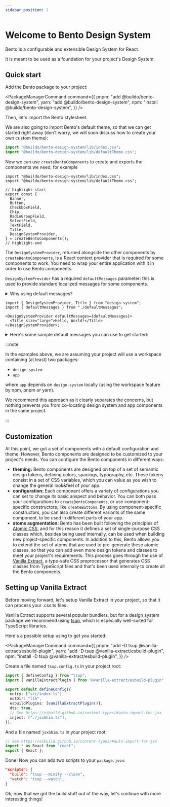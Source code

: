```yaml
---
sidebar_position: 1
---
```



# Welcome to Bento Design System

Bento is a configurable and extensible Design System for React.

It is meant to be used as a foundation for your project's Design System.

## Quick start

Add the Bento package to your project:

<PackageManagerCommand
  command={{
    pnpm: "add @buildo/bento-design-system",
    yarn: "add @buildo/bento-design-system",
    npm: "install @buildo/bento-design-system",
  }}
/>

Then, let's import the Bento stylesheet.

We are also going to import Bento's default theme, so that we can get started right away
(don't worry, we will soon discuss how to create your own custom theme):

```ts title="my-project/design-system/src/index.tsx"
import "@buildo/bento-design-system/lib/index.css";
import "@buildo/bento-design-system/lib/defaultTheme.css";
```

Now we can use `createBentoComponents` to create and exports the components we need, for example

```tsx title="my-project/design-system/src/index.tsx"
import "@buildo/bento-design-system/lib/index.css";
import "@buildo/bento-design-system/lib/defaultTheme.css";

// highlight-start
export const {
  Banner,
  Button,
  CheckboxField,
  Chip,
  RadioGroupField,
  SelectField,
  TextField,
  Title,
  DesignSystemProvider,
} = createBentoComponents();
// highlight-end
```

The `DesignSystemProvider`, returned alongside the other components by `createBentoComponents`, is a React context provider that is required for some components to work.
You need to wrap your entire application with it in order to use Bento components.

`DesignSystemProvider` has a required `defaultMessages` parameter: this is used to provide standard localized messages for some components.

<details>
  <summary>Why using default messages?</summary>

Bento components are entirely agnostic when it comes to localization: all components accept the
text to be display to the user as props.

Some specific props, however, are very repetitive and would be too tedious to pass them as props
every time you use the component. Think of messages like `"No options"` when a `SelectField` has no options to show or
accessibility labels like "Close", which are used to describe actions on icons.

Without the default messages, for example, you would need to pass `dismissButtonLabel` every time you use `Chip`:

```tsx
<Chip label={label} color={color} dismissButtonLabel={dismissButtonLabel} />
```

whereas default messages allow Bento to make `dismissButtonLabel` optional, and let you override it only if needed:

```tsx
// This uses the default message for `dismissButtonLabel`
<Chip label={label} color={color} />

// This overrides the default message
<Chip label={label} color={color} dismissButtonLabel={myCustomDismissLabel} />
```

</details>

```tsx title="my-project/app/src/App.tsx"
import { DesignSystemProvider, Title } from "design-system";
import { defaultMessages } from "./defaultMessages";

<DesignSystemProvider defaultMessages={defaultMessages}>
  <Title size="large">Hello, World!</Title>
</DesignSystemProvider>;
```

<details>
  <summary>Here's some sample default messages you can use to get started:</summary>

```tsx title="my-project/app/src/defaultMessages.ts"
import { ComponentProps } from "react";
import { DesignSystemProvider } from "design-system";

export const defaultMessages: ComponentProps<typeof DesignSystemProvider>["defaultMessages"] = {
  Chip: {
    dismissButtonLabel: "Remove",
  },
  Banner: {
    dismissButtonLabel: "Close",
  },
  Modal: {
    closeButtonLabel: "Close",
  },
  SelectField: {
    noOptionsMessage: "No options",
    multiOptionsSelected: (n) => {
      const options = n > 1 ? "options" : "option";
      return `${n} ${options} selected`;
    },
  },
  SearchBar: {
    clearButtonLabel: "Clear",
  },
  Table: {
    noResultsTitle: "No results found",
    noResultsDescription: "Try adjusting your search filters to find what you're looking for."
    missingValue: "-",
  },
  Loader: {
    loadingMessage: "Loading...",
  },
};
```

</details>

:::note

In the examples above, we are assuming your project will use a workspace containing (at least) two packages:

- `design-system`
- `app`

where `app` depends on `design-system` locally (using the workspace feature by npm, pnpm or yarn).

We recommend this approach as it clearly separates the concerns, but nothing prevents you from
co-locating design system and app components in the same project.

:::

## Customization

At this point, we got a set of components with a default configuration and theme.
However, Bento components are designed to be customized to your project's needs.
You can configure the Bento components in different ways:

- **theming:** Bento components are designed on top of a set of semantic design tokens, defining colors, spacings, typography, etc. These tokens consist in a set of CSS variables, which you can value as you wish to change the general look&feel of your app.
- **configuration:** Each component offers a variety of configurations you can set to change its basic anspect and behavior. You can both pass your configurations to `createBentoComponents`, or use component-specific constructors, like `createButtons`. By using component-specific constructors, you can also create different variants of the same component, to be used in different parts of your app.
- **atoms augmentation:** Bento has been built following the principles of [Atomic CSS](sprinkles-setup.md), and for this reason it defines a set of single-purpose CSS classes which, besides being used internally, can be used when building new project-specific components. In addition to this, Bento allows you to extend the set of atoms that are used to pre-generate these atomic classes, so that you can add even more design tokens and classes to meet your project's requirements. This process goes through the use of [Vanilla Extract](https://vanilla-extract.style/), a type-safe CSS preprocessor that generates CSS classes from TypeScript files and that's been used internally to create all the Bento components.

## Setting up Vanilla Extract

Before moving forward, let's setup Vanilla Extract in your project, so that it can process your .css.ts files.

Vanilla Extract supports several popular bundlers, but for a design system package we recommend using [tsup](https://tsup.egoist.sh/), which is especially well-suited for TypeScript libraries.

Here's a possible setup using to get you started:

<PackageManagerCommand
  command={{
    pnpm: "add -D tsup @vanilla-extract/esbuild-plugin",
    yarn: "add -D tsup @vanilla-extract/esbuild-plugin",
    npm: "install -D tsup @vanilla-extract/esbuild-plugin",
  }}
/>

Create a file named `tsup.config.ts` in your project root:

```ts
import { defineConfig } from "tsup";
import { vanillaExtractPlugin } from "@vanilla-extract/esbuild-plugin";

export default defineConfig({
  entry: ["src/index.ts"],
  outDir: "lib",
  esbuildPlugins: [vanillaExtractPlugin()],
  dts: true,
  // See https://esbuild.github.io/content-types/#auto-import-for-jsx
  inject: ["./jsxShim.ts"],
});
```

And a file named `jsxShim.ts` in your project root:

```ts
// See https://esbuild.github.io/content-types/#auto-import-for-jsx
import * as React from "react";
export { React };
```

Done! Now you can add two scripts to your `package.json`:

```json
"scripts": {
  "build": "tsup --minify --clean",
  "watch": "tsup --watch",
}
```

Ok, now that we got the build stuff out of the way, let's continue with more interesting things!
